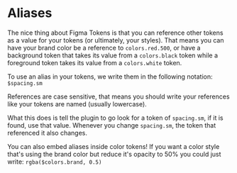 # Aliases

The nice thing about Figma Tokens is that you can reference other tokens as a value for your tokens (or ultimately, your styles). That means you can have your brand color be a reference to `colors.red.500`, or have a background token that takes its value from a `colors.black` token while a foreground token takes its value from a `colors.white` token.

To use an alias in your tokens, we write them in the following notation: `$spacing.sm`


<Callout emoji="💡">
  References are case sensitive, that means you should write your references like your tokens are named (usually lowercase).
</Callout>

What this does is tell the plugin to go look for a token of `spacing.sm`, if it is found, use that value. Whenever you change `spacing.sm`, the token that referenced it also changes.

You can also embed aliases inside color tokens! If you want a color style that's using the brand color but reduce it's opacity to 50% you could just write: `rgba($colors.brand, 0.5)`